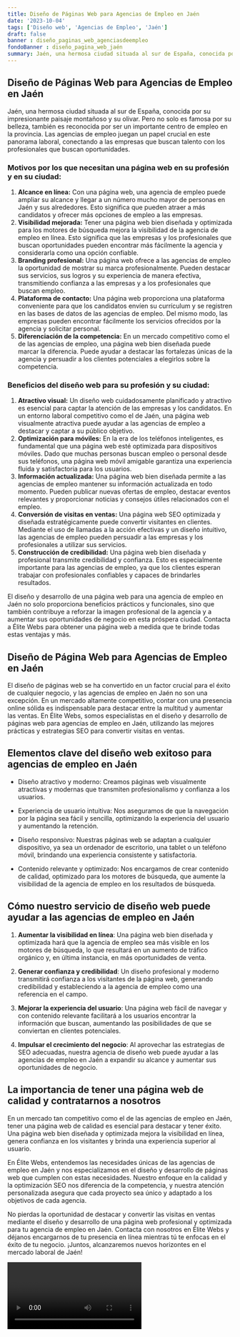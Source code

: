 ```yaml
---
title: Diseño de Páginas Web para Agencias de Empleo en Jaén
date: '2023-10-04'
tags: ['Diseño web', 'Agencias de Empleo', 'Jaén']
draft: false
banner : diseño_paginas_web_agenciasdeempleo
fondoBanner : diseño_pagina_web_jaén
summary: Jaén, una hermosa ciudad situada al sur de España, conocida por su impresionante paisaje montañoso y su olivar. Pero no solo es famosa por su belleza, también es reconocida por ser un importante centro de empleo en la provincia. Las agencias de empleo juegan un papel crucial en este panorama laboral, conectando a las empresas que buscan talento con los profesionales que buscan oportunidades. 
---
```


## Diseño de Páginas Web para Agencias de Empleo en Jaén

Jaén, una hermosa ciudad situada al sur de España, conocida por su impresionante paisaje montañoso y su olivar. Pero no solo es famosa por su belleza, también es reconocida por ser un importante centro de empleo en la provincia. Las agencias de empleo juegan un papel crucial en este panorama laboral, conectando a las empresas que buscan talento con los profesionales que buscan oportunidades. 

### Motivos por los que necesitan una página web en su profesión y en su ciudad:

1. **Alcance en línea:** Con una página web, una agencia de empleo puede ampliar su alcance y llegar a un número mucho mayor de personas en Jaén y sus alrededores. Esto significa que pueden atraer a más candidatos y ofrecer más opciones de empleo a las empresas.
2. **Visibilidad mejorada:** Tener una página web bien diseñada y optimizada para los motores de búsqueda mejora la visibilidad de la agencia de empleo en línea. Esto significa que las empresas y los profesionales que buscan oportunidades pueden encontrar más fácilmente la agencia y considerarla como una opción confiable.
3. **Branding profesional:** Una página web ofrece a las agencias de empleo la oportunidad de mostrar su marca profesionalmente. Pueden destacar sus servicios, sus logros y su experiencia de manera efectiva, transmitiendo confianza a las empresas y a los profesionales que buscan empleo.
4. **Plataforma de contacto:** Una página web proporciona una plataforma conveniente para que los candidatos envíen su currículum y se registren en las bases de datos de las agencias de empleo. Del mismo modo, las empresas pueden encontrar fácilmente los servicios ofrecidos por la agencia y solicitar personal.
5. **Diferenciación de la competencia:** En un mercado competitivo como el de las agencias de empleo, una página web bien diseñada puede marcar la diferencia. Puede ayudar a destacar las fortalezas únicas de la agencia y persuadir a los clientes potenciales a elegirlos sobre la competencia.

### Beneficios del diseño web para su profesión y su ciudad:

1. **Atractivo visual:** Un diseño web cuidadosamente planificado y atractivo es esencial para captar la atención de las empresas y los candidatos. En un entorno laboral competitivo como el de Jaén, una página web visualmente atractiva puede ayudar a las agencias de empleo a destacar y captar a su público objetivo.
2. **Optimización para móviles:** En la era de los teléfonos inteligentes, es fundamental que una página web esté optimizada para dispositivos móviles. Dado que muchas personas buscan empleo o personal desde sus teléfonos, una página web móvil amigable garantiza una experiencia fluida y satisfactoria para los usuarios.
3. **Información actualizada:** Una página web bien diseñada permite a las agencias de empleo mantener su información actualizada en todo momento. Pueden publicar nuevas ofertas de empleo, destacar eventos relevantes y proporcionar noticias y consejos útiles relacionados con el empleo.
4. **Conversión de visitas en ventas:** Una página web SEO optimizada y diseñada estratégicamente puede convertir visitantes en clientes. Mediante el uso de llamadas a la acción efectivas y un diseño intuitivo, las agencias de empleo pueden persuadir a las empresas y los profesionales a utilizar sus servicios.
5. **Construcción de credibilidad:** Una página web bien diseñada y profesional transmite credibilidad y confianza. Esto es especialmente importante para las agencias de empleo, ya que los clientes esperan trabajar con profesionales confiables y capaces de brindarles resultados.

El diseño y desarrollo de una página web para una agencia de empleo en Jaén no solo proporciona beneficios prácticos y funcionales, sino que también contribuye a reforzar la imagen profesional de la agencia y a aumentar sus oportunidades de negocio en esta próspera ciudad. Contacta a Élite Webs para obtener una página web a medida que te brinde todas estas ventajas y más.

<GifSeo />

<Cta />

## **Diseño de Página Web para Agencias de Empleo en Jaén**

El diseño de páginas web se ha convertido en un factor crucial para el éxito de cualquier negocio, y las agencias de empleo en Jaén no son una excepción. En un mercado altamente competitivo, contar con una presencia online sólida es indispensable para destacar entre la multitud y aumentar las ventas. En Élite Webs, somos especialistas en el diseño y desarrollo de páginas web para agencias de empleo en Jaén, utilizando las mejores prácticas y estrategias SEO para convertir visitas en ventas.

## **Elementos clave del diseño web exitoso para agencias de empleo en Jaén**

- Diseño atractivo y moderno: Creamos páginas web visualmente atractivas y modernas que transmiten profesionalismo y confianza a los usuarios.

- Experiencia de usuario intuitiva: Nos aseguramos de que la navegación por la página sea fácil y sencilla, optimizando la experiencia del usuario y aumentando la retención.

- Diseño responsivo: Nuestras páginas web se adaptan a cualquier dispositivo, ya sea un ordenador de escritorio, una tablet o un teléfono móvil, brindando una experiencia consistente y satisfactoria.

- Contenido relevante y optimizado: Nos encargamos de crear contenido de calidad, optimizado para los motores de búsqueda, que aumente la visibilidad de la agencia de empleo en los resultados de búsqueda.

## **Cómo nuestro servicio de diseño web puede ayudar a las agencias de empleo en Jaén**

1. **Aumentar la visibilidad en línea**: Una página web bien diseñada y optimizada hará que la agencia de empleo sea más visible en los motores de búsqueda, lo que resultará en un aumento de tráfico orgánico y, en última instancia, en más oportunidades de venta.

2. **Generar confianza y credibilidad**: Un diseño profesional y moderno transmitirá confianza a los visitantes de la página web, generando credibilidad y estableciendo a la agencia de empleo como una referencia en el campo.

3. **Mejorar la experiencia del usuario**: Una página web fácil de navegar y con contenido relevante facilitará a los usuarios encontrar la información que buscan, aumentando las posibilidades de que se conviertan en clientes potenciales.

4. **Impulsar el crecimiento del negocio**: Al aprovechar las estrategias de SEO adecuadas, nuestra agencia de diseño web puede ayudar a las agencias de empleo en Jaén a expandir su alcance y aumentar sus oportunidades de negocio.

## **La importancia de tener una página web de calidad y contratarnos a nosotros**

En un mercado tan competitivo como el de las agencias de empleo en Jaén, tener una página web de calidad es esencial para destacar y tener éxito. Una página web bien diseñada y optimizada mejora la visibilidad en línea, genera confianza en los visitantes y brinda una experiencia superior al usuario.

En Élite Webs, entendemos las necesidades únicas de las agencias de empleo en Jaén y nos especializamos en el diseño y desarrollo de páginas web que cumplen con estas necesidades. Nuestro enfoque en la calidad y la optimización SEO nos diferencia de la competencia, y nuestra atención personalizada asegura que cada proyecto sea único y adaptado a los objetivos de cada agencia.

No pierdas la oportunidad de destacar y convertir las visitas en ventas mediante el diseño y desarrollo de una página web profesional y optimizada para tu agencia de empleo en Jaén. Contacta con nosotros en Élite Webs y déjanos encargarnos de tu presencia en línea mientras tú te enfocas en el éxito de tu negocio. ¡Juntos, alcanzaremos nuevos horizontes en el mercado laboral de Jaén!

<Video />

<CtaBot job='Agencias de Empleo' city='Jaén'/>

<Gmaps query='Jaén+españa+maps' />